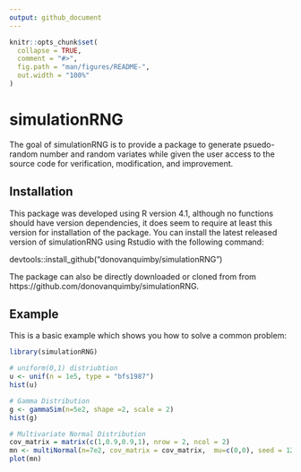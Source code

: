 ```yaml
---
output: github_document
---
```


<!-- README.md is generated from README.Rmd. Please edit that file -->

```r
knitr::opts_chunk$set(
  collapse = TRUE,
  comment = "#>",
  fig.path = "man/figures/README-",
  out.width = "100%"
)
```

# simulationRNG

<!-- badges: start -->
<!-- badges: end -->

The goal of simulationRNG is to provide a package to generate psuedo-random number and random variates while given the user access to the source code for verification, modification, and improvement. 


## Installation

This package was developed using R version 4.1, although no functions should have version dependencies, it does seem to require at least this version for installation of the package. You can install the latest released version of simulationRNG using Rstudio with the following command:


devtools::install_github("donovanquimby/simulationRNG")


The package can also be directly downloaded or cloned from from https://github.com/donovanquimby/simulationRNG.


## Example

This is a basic example which shows you how to solve a common problem:

```r
library(simulationRNG)

# uniform(0,1) distriubtion
u <- unif(n = 1e5, type = "bfs1987")
hist(u)

# Gamma Distribution
g <- gammaSim(n=5e2, shape =2, scale = 2)
hist(g)

# Multivariate Normal Distribution
cov_matrix = matrix(c(1,0.9,0.9,1), nrow = 2, ncol = 2)
mn <- multiNormal(n=7e2, cov_matrix = cov_matrix,  mu=c(0,0), seed = 122)
plot(mn)
```




